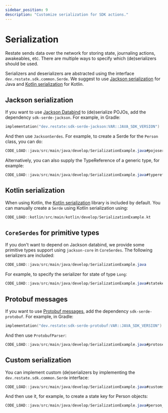 ```yaml
---
sidebar_position: 9
description: "Customize serialization for SDK actions."
---
```


# Serialization

Restate sends data over the network for storing state, journaling actions, awakeables, etc.
There are multiple ways to specify which (de)serializers should be used.

Serializers and deserializers are abstracted using the interface `dev.restate.sdk.common.Serde`.
We suggest to use [Jackson serialization](#jackson-serialization) for Java and [Kotlin serialization](#kotlin-serialization) for Kotlin.

## Jackson serialization

If you want to use [Jackson Databind](https://github.com/FasterXML/jackson) to (de)serialize POJOs, add the dependency `sdk-serde-jackson`.
For example, in Gradle:

```kotlin
implementation("dev.restate:sdk-serde-jackson:VAR::JAVA_SDK_VERSION")
```

And then use `JacksonSerdes`. For example, to create a Serde for the `Person` class, you can do:

```java
CODE_LOAD::java/src/main/java/develop/SerializationExample.java#pojoserdes
```

Alternatively, you can also supply the TypeReference of a generic type, for example:

```java
CODE_LOAD::java/src/main/java/develop/SerializationExample.java#typerefserdes
```

## Kotlin serialization

When using Kotlin, the [Kotlin serialization](https://kotlinlang.org/docs/serialization.html) library is included by default. You can manually create a `Serde` using Kotlin serialization using:

```kotlin
CODE_LOAD::kotlin/src/main/kotlin/develop/SerializationExample.kt
```

## `CoreSerdes` for primitive types

If you don't want to depend on Jackson databind, we provide some primitive types support using `jackson-core` in `CoreSerdes`.
The following serializers are included:

```java
CODE_LOAD::java/src/main/java/develop/SerializationExample.java
```

For example, to specify the serializer for state of type `Long`:

```java
CODE_LOAD::java/src/main/java/develop/SerializationExample.java#statekey
```

## Protobuf messages

If you want to use [Protobuf messages](https://github.com/FasterXML/jackson), add the dependency `sdk-serde-protobuf`.
For example, in Gradle:

```kotlin
implementation("dev.restate:sdk-serde-protobuf:VAR::JAVA_SDK_VERSION")
```

And then use `ProtobufParser`:

```java
CODE_LOAD::java/src/main/java/develop/SerializationExample.java#protoserdes
```

## Custom serialization

You can implement custom (de)serializers by implementing the `dev.restate.sdk.common.Serde` interface:

```java
CODE_LOAD::java/src/main/java/develop/SerializationExample.java#customserdes
```

And then use it, for example, to create a state key for Person objects:

```java
CODE_LOAD::java/src/main/java/develop/SerializationExample.java#person_state_key
```




